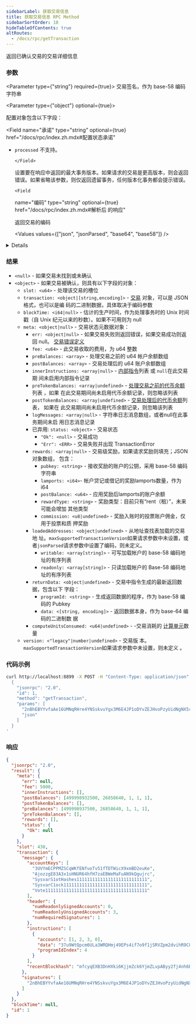 ```yaml
---
sidebarLabel: 获取交易信息
title: 获取交易信息 RPC Method
sidebarSortOrder: 10
hideTableOfContents: true
altRoutes:
  - /docs/rpc/getTransaction
---
```


返回已确认交易的交易详细信息

<DocSideBySide>

<DocLeftSide>

### 参数

<Parameter type={"string"} required={true}>
  交易签名，作为 base-58 编码字符串
</Parameter>

<Parameter type={"object"} optional={true}>

配置对象包含以下字段：

  <Field
    name="承诺"
    type="string"
    optional={true}
    href="/docs/rpc/index.zh.mdx#配置状态承诺"
  >

- `processed` 不支持。

      </Field>

  <Field name="maxSupportedTransactionVersion" type="number" optional={true}>
    设置要在响应中返回的最大事务版本。如果请求的交易是更高版本，则会返回错误。如果省略该参数，则仅返回遗留事务，任何版本化事务都会提示错误。
  </Field>

      <Field

  name="编码" type="string" optional={true} href="/docs/rpc/index.zh.mdx#解析后
  的响应"

  >

  返回交易的编码

  <Values values={["json", "jsonParsed", "base64", "base58"]} />

<details>

- `jsonParsed` 编码尝试使用特定于程序的状态解析器在列表中返回更多人类可读和明确
  的数据 `transaction.message.instructions`。
- 如果 `jsonParsed` 请求但找不到解析器，则指令将回退到常规 JSON 编码
  （`accounts`、`data`和`programIdIndex` 字段）。

</details>

</Field>

</Parameter>

### 结果

- `<null>` - 如果交易未找到或未确认
- `<object>` - 如果交易被确认，则具有以下字段的对象：
  - `slot: <u64>` - 处理该交易的槽位
  - `transaction: <object|[string,encoding]>` -
    [交易](/docs/rpc/json-structures.zh#交易) 对象，可以是 JSON 格式，也可以是编
    码的二进制数据，具体取决于编码参数
  - `blockTime: <i64|null>` - 估计的生产时间，作为处理事务时的 Unix 时间戳（自
    Unix 纪元以来的秒数）。如果不可用则为 null
  - `meta: <object|null>` - 交易状态元数据对象：
    - `err: <object|null>` - 如果交易失败则返回错误，如果交易成功则返回 null。
      [交易错误定义](https://docs.rs/solana-sdk/latest/solana_sdk/transaction/enum.TransactionError.html)
    - `fee: <u64>` - 此交易收取的费用，为 u64 整数
    - `preBalances: <array>` - 处理交易之前的 u64 帐户余额数组
    - `postBalances: <array>` - 交易处理后的 u64 账户余额数组
    - `innerInstructions: <array|null>` -
      [内部指令](/docs/rpc/json-structures.zh#内部指令)列表 或 `null`在此交易期
      间未启用内部指令记录
    - `preTokenBalances: <array|undefined>` -
      [处理交易之前的代币余额](/docs/rpc/json-structures.zh#代币余额)列表 ，如果
      在此交易期间尚未启用代币余额记录，则忽略该列表
    - `postTokenBalances: <array|undefined>` -
      [交易处理后的代币余额](/docs/rpc/json-structures.zh#代币余额)列表， 如果在
      此交易期间尚未启用代币余额记录，则忽略该列表
    - `logMessages: <array|null>` - 字符串日志消息数组，或者null在此事务期间未启
      用日志消息记录
    - 已弃用: `status: <object>` - 交易状态
      - `"Ok": <null>` - 交易成功
      - `"Err": <ERR>` - 交易失败并出现 TransactionError
    - `rewards: <array|null>` - 交易级奖励，如果请求奖励则填充；JSON 对象数组，
      包含：
      - `pubkey: <string>` - 接收奖励的账户的公钥，采用 base-58 编码字符串
      - `lamports: <i64>`- 帐户贷记或借记的奖励lamports数量，作为 i64
      - `postBalance: <u64>` - 应用奖励后lamports的账户余额
      - `rewardType: <string>` - 奖励类型：目前只有“rent（租）”，未来可能会增加
        其他类型
      - `commission: <u8|undefined>` - 奖励入账时的投票账户佣金，仅用于投票和质
        押奖励
    - `loadedAddresses: <object|undefined>` - 从地址查找表加载的交易地
      址。`maxSupportedTransactionVersion`如果请求参数中未设置，或
      者`jsonParsed`请求参数中设置了编码，则未定义。
      - `writable: <array[string]>` - 可写加载帐户的 base-58 编码地址的有序列表
      - `readonly: <array[string]>` - 只读加载帐户的 Base-58 编码地址的有序列表
    - `returnData: <object|undefined>` - 交易中指令生成的最新返回数据，包含以下
      字段：
      - `programId: <string>` - 生成返回数据的程序，作为 base-58 编码的 Pubkey
      - `data: <[string, encoding]>` - 返回数据本身，作为 base-64 编码的二进制数
        据
    - `computeUnitsConsumed: <u64|undefined>` - -交易消耗的
      [计算单元](/docs/core/runtime.md#compute-budget)数量
  - `version: <"legacy"|number|undefined>` - 交易版
    本。`maxSupportedTransactionVersion`如果请求参数中未设置，则未定义 。

</DocLeftSide>

<DocRightSide>

### 代码示例

```bash
curl http://localhost:8899 -X POST -H "Content-Type: application/json" -d '
  {
    "jsonrpc": "2.0",
    "id": 1,
    "method": "getTransaction",
    "params": [
      "2nBhEBYYvfaAe16UMNqRHre4YNSskvuYgx3M6E4JP1oDYvZEJHvoPzyUidNgNX5r9sTyN1J9UxtbCXy2rqYcuyuv",
      "json"
    ]
  }
'
```

### 响应

```json
{
  "jsonrpc": "2.0",
  "result": {
    "meta": {
      "err": null,
      "fee": 5000,
      "innerInstructions": [],
      "postBalances": [499998932500, 26858640, 1, 1, 1],
      "postTokenBalances": [],
      "preBalances": [499998937500, 26858640, 1, 1, 1],
      "preTokenBalances": [],
      "rewards": [],
      "status": {
        "Ok": null
      }
    },
    "slot": 430,
    "transaction": {
      "message": {
        "accountKeys": [
          "3UVYmECPPMZSCqWKfENfuoTv51fTDTWicX9xmBD2euKe",
          "AjozzgE83A3x1sHNUR64hfH7zaEBWeMaFuAN9kQgujrc",
          "SysvarS1otHashes111111111111111111111111111",
          "SysvarC1ock11111111111111111111111111111111",
          "Vote111111111111111111111111111111111111111"
        ],
        "header": {
          "numReadonlySignedAccounts": 0,
          "numReadonlyUnsignedAccounts": 3,
          "numRequiredSignatures": 1
        },
        "instructions": [
          {
            "accounts": [1, 2, 3, 0],
            "data": "37u9WtQpcm6ULa3WRQHmj49EPs4if7o9f1jSRVZpm2dvihR9C8jY4NqEwXUbLwx15HBSNcP1",
            "programIdIndex": 4
          }
        ],
        "recentBlockhash": "mfcyqEXB3DnHXki6KjjmZck6YjmZLvpAByy2fj4nh6B"
      },
      "signatures": [
        "2nBhEBYYvfaAe16UMNqRHre4YNSskvuYgx3M6E4JP1oDYvZEJHvoPzyUidNgNX5r9sTyN1J9UxtbCXy2rqYcuyuv"
      ]
    }
  },
  "blockTime": null,
  "id": 1
}
```

</DocRightSide>
</DocSideBySide>
